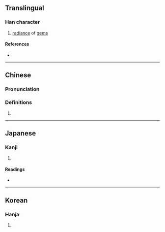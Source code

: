 {{also|浩}}
{{character info/new}}
==Translingual==

===Han character===
{{Han char|rn=85|rad=水|as=12|sn=15|four=34161|canj=EHAR|ids=⿰氵皓}}

# [[radiance]] of [[gem]]s

====References====
* {{Han ref|kx=0652.100|dkj=18338|dj=1062.120|hdz=31744.060|uh=6F94|ud=28564|bh=E650|bd=58960}}

----

==Chinese==
{{zh-forms}}

===Pronunciation===
{{zh-pron
|m=hào
|c=hou6
|mc=
|oc=
|ma=
|cat=n
}}

===Definitions===
{{zh-hanzi}}

# {{rfdef|lang=zh}}

----

==Japanese==

===Kanji===
{{ja-kanji|grade=|rs=水12}}

# {{defn|lang=ja|sort=水12}}

====Readings====
* {{ja-readings|on=[[こう]] (kō)|kun=[[ひろい]] (hiroi)}}

----

==Korean==

===Hanja===
{{ko-hanja|hangeul=호|eumhun=|rv=ho|mr=ho|y=ho}}

# {{defn|lang=ko|sort=水12}}